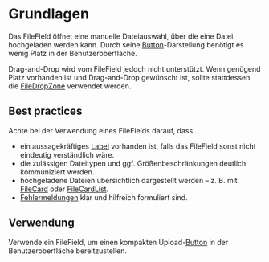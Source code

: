 # Grundlagen

Das FileField öffnet eine manuelle Dateiauswahl, über die eine Datei hochgeladen werden kann. Durch seine [Button](/03-components/actions/button)-Darstellung benötigt es wenig Platz in der Benutzeroberfläche.

Drag-and-Drop wird vom FileField jedoch nicht unterstützt. Wenn genügend Platz vorhanden ist und Drag-and-Drop gewünscht ist, sollte stattdessen die [FileDropZone](/03-components/upload/file-drop-zone) verwendet werden.

## Best practices

Achte bei der Verwendung eines FileFields darauf, dass...

- ein aussagekräftiges [Label](/03-components/content/label) vorhanden ist, falls das FileField sonst nicht eindeutig verständlich wäre.
- die zulässigen Dateitypen und ggf. Größenbeschränkungen deutlich kommuniziert werden.
- hochgeladene Dateien übersichtlich dargestellt werden – z. B. mit [FileCard](/03-components/upload/file-card) oder [FileCardList](/03-components/upload/file-card-list).
- [Fehlermeldungen](/02-foundations/03-content-guidelines/02-fehlermeldungen) klar und hilfreich formuliert sind.

## Verwendung

Verwende ein FileField, um einen kompakten Upload-[Button](/03-components/actions/button) in der Benutzeroberfläche bereitzustellen.
